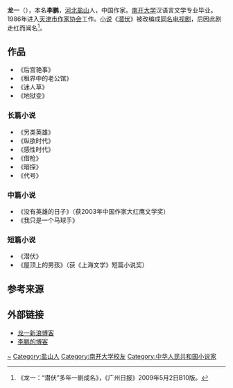 {{Otheruses|other=名为李鹏的其他人物|李鹏 (消歧义)}}
'''龙一'''（{{bd|1961年|？}}），本名'''李鹏'''，[[河北省|河北]][[盐山县|盐山]]人，中国作家。[[南开大学|南开大学]]汉语言文学专业毕业。1986年进入[[天津市作家协会|天津市作家协会]]工作。[[小说|小说]]《[[潜伏_(小说)|潜伏]]》被改编成[[潜伏_(电视剧)|同名电视剧]]，后因此剧走红而闻名<ref name="nfr">《龙一：“潜伏”多年一剧成名》，《广州日报》2009年5月2日B10版{{cite web |url=http://gzdaily.dayoo.com/html/2009-05/02/content_555662.htm |title=存档副本 |accessdate=2010-01-10 |deadurl=yes |archiveurl=https://web.archive.org/web/20160304071521/http://gzdaily.dayoo.com/html/2009-05/02/content_555662.htm |archivedate=2016-03-04 }}。</ref>。

== 作品 ==
* 《后宫艳事》
* 《租界中的老公馆》
* 《迷人草》
* 《地狱变》

=== 长篇小说 ===
* 《另类英雄》
* 《纵欲时代》
* 《感性时代》
* 《借枪》
* 《暗探》
* 《代号》

=== 中篇小说 ===
* 《没有英雄的日子》（获2003年中国作家大红鹰文学奖）
* 《我只是一个马球手》

=== 短篇小说 ===
* 《潜伏》
* 《屋顶上的男孩》（获《上海文学》短篇小说奖）

== 参考来源 ==
{{reflist}}

== 外部链接 ==
* [http://blog.sina.com.cn/longyitj 龙一新浪博客] {{Wayback|url=http://blog.sina.com.cn/longyitj |date=20200704151247 }}
* [http://lipeng2.blshe.com/ 李鹏的博客] {{Wayback|url=http://lipeng2.blshe.com/ |date=20120509162647 }}

{{China-writer-stub}}
{{中国作家协会第八届全国委员会}}
{{中国作家协会第九届全国委员会}}

{{Authority control}}
{{DEFAULTSORT:Long龙}}
[[Category:李姓|~]]
[[Category:盐山人|Category:盐山人]]
[[Category:南开大学校友|Category:南开大学校友]]
[[Category:中华人民共和国小说家|Category:中华人民共和国小说家]]